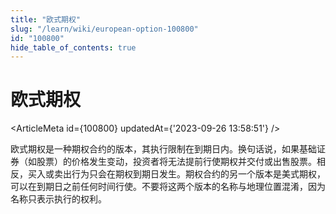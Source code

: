 ```yaml
---
title: "欧式期权"
slug: "/learn/wiki/european-option-100800"
id: "100800"
hide_table_of_contents: true
---
```



# 欧式期权

<ArticleMeta id={100800} updatedAt={'2023-09-26 13:58:51'} />
<div className='border-solid border-b border-t-0 my-4 border-[var(--ifm-color-gray-300)]' />

欧式期权是一种期权合约的版本，其执行限制在到期日内。换句话说，如果基础证券（如股票）的价格发生变动，投资者将无法提前行使期权并交付或出售股票。相反，买入或卖出行为只会在期权到期日发生。期权合约的另一个版本是美式期权，可以在到期日之前任何时间行使。不要将这两个版本的名称与地理位置混淆，因为名称只表示执行的权利。
